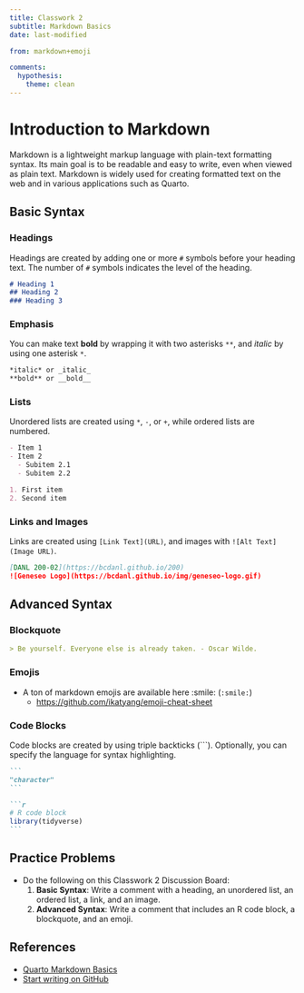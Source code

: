 ```yaml
---
title: Classwork 2
subtitle: Markdown Basics
date: last-modified

from: markdown+emoji

comments:
  hypothesis: 
    theme: clean
---
```




# Introduction to Markdown

Markdown is a lightweight markup language with plain-text formatting syntax. Its main goal is to be readable and easy to write, even when viewed as plain text. Markdown is widely used for creating formatted text on the web and in various applications such as Quarto.

## Basic Syntax

### Headings
Headings are created by adding one or more `#` symbols before your heading text. The number of `#` symbols indicates the level of the heading.

```markdown
# Heading 1
## Heading 2
### Heading 3
```

### Emphasis
You can make text **bold** by wrapping it with two asterisks `**`, and *italic* by using one asterisk `*`.

```markdown
*italic* or _italic_
**bold** or __bold__
```

### Lists
Unordered lists are created using `*`, `-`, or `+`, while ordered lists are numbered.

```markdown
- Item 1
- Item 2
  - Subitem 2.1
  - Subitem 2.2
```

```markdown
1. First item
2. Second item
```

### Links and Images
Links are created using `[Link Text](URL)`, and images with `![Alt Text](Image URL)`.

```markdown
[DANL 200-02](https://bcdanl.github.io/200)
![Geneseo Logo](https://bcdanl.github.io/img/geneseo-logo.gif)
```

## Advanced Syntax

### Blockquote

```markdown
> Be yourself. Everyone else is already taken. - Oscar Wilde.
```


### Emojis

- A ton of markdown emojis are available here :smile: (`:smile:`)
  - [https://github.com/ikatyang/emoji-cheat-sheet](https://github.com/ikatyang/emoji-cheat-sheet)



### Code Blocks
Code blocks are created by using triple backticks (```). Optionally, you can specify the language for syntax highlighting.

````markdown
```
"character"
```
````


````markdown
```r
# R code block
library(tidyverse)
```
````


## Practice Problems
- Do the following on this Classwork 2 Discussion Board:
  1. **Basic Syntax**: Write a comment with a heading, an unordered list, an ordered list, a link, and an image.
  2. **Advanced Syntax**: Write a comment that includes an R code block, a blockquote, and an emoji.


## References
- [Quarto Markdown Basics](https://quarto.org/docs/authoring/markdown-basics.html)
- [Start writing on GitHub](https://docs.github.com/en/get-started/writing-on-github/getting-started-with-writing-and-formatting-on-github/basic-writing-and-formatting-syntax)
